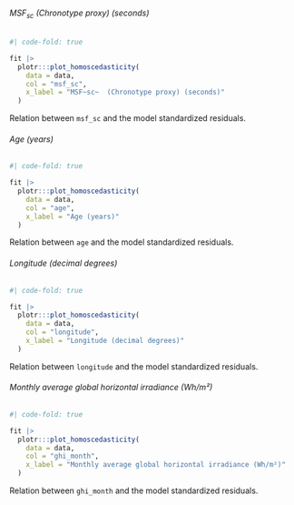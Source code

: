 :::: {.panel-tabset}
###### MSF~sc~  (Chronotype proxy) (seconds)

::: {#tbl-sm-5-rm-var-homoscedasticity-msf-sc}
```r
#| code-fold: true

fit |>
  plotr:::plot_homoscedasticity(
    data = data,
    col = "msf_sc",
    x_label = "MSF~sc~  (Chronotype proxy) (seconds)"
  )
```

Relation between `msf_sc` and the model standardized residuals.
:::

###### Age (years)

::: {#tbl-sm-5-rm-var-homoscedasticity-age}
```r
#| code-fold: true

fit |>
  plotr:::plot_homoscedasticity(
    data = data,
    col = "age",
    x_label = "Age (years)"
  )
```

Relation between `age` and the model standardized residuals.
:::

###### Longitude (decimal degrees)

::: {#tbl-sm-5-rm-var-homoscedasticity-longitude}
```r
#| code-fold: true

fit |>
  plotr:::plot_homoscedasticity(
    data = data,
    col = "longitude",
    x_label = "Longitude (decimal degrees)"
  )
```

Relation between `longitude` and the model standardized residuals.
:::

###### Monthly average global horizontal irradiance (Wh/m²)

::: {#tbl-sm-5-rm-var-homoscedasticity-ghi-month}
```r
#| code-fold: true

fit |>
  plotr:::plot_homoscedasticity(
    data = data,
    col = "ghi_month",
    x_label = "Monthly average global horizontal irradiance (Wh/m²)"
  )
```

Relation between `ghi_month` and the model standardized residuals.
:::
::::
